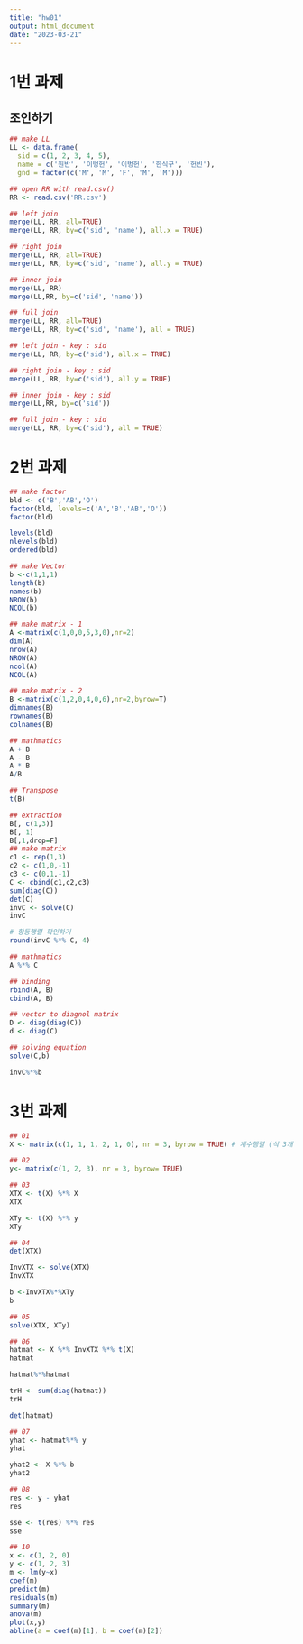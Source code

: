 ```yaml
---
title: "hw01"
output: html_document
date: "2023-03-21"
---
```

# 1번 과제 
## 조인하기 
```r
## make LL
LL <- data.frame(
  sid = c(1, 2, 3, 4, 5),
  name = c('원반', '이벙헌', '이벙헌', '한식구', '헌빈'),
  gnd = factor(c('M', 'M', 'F', 'M', 'M')))

## open RR with read.csv()
RR <- read.csv('RR.csv')

## left join
merge(LL, RR, all=TRUE)
merge(LL, RR, by=c('sid', 'name'), all.x = TRUE)

## right join
merge(LL, RR, all=TRUE)
merge(LL, RR, by=c('sid', 'name'), all.y = TRUE)

## inner join
merge(LL, RR)
merge(LL,RR, by=c('sid', 'name'))

## full join
merge(LL, RR, all=TRUE)
merge(LL, RR, by=c('sid', 'name'), all = TRUE)

## left join - key : sid
merge(LL, RR, by=c('sid'), all.x = TRUE)

## right join - key : sid
merge(LL, RR, by=c('sid'), all.y = TRUE)

## inner join - key : sid
merge(LL,RR, by=c('sid'))

## full join - key : sid
merge(LL, RR, by=c('sid'), all = TRUE)
```

# 2번 과제
```r
## make factor
bld <- c('B','AB','O')
factor(bld, levels=c('A','B','AB','O'))
factor(bld)

levels(bld) 
nlevels(bld) 
ordered(bld) 

## make Vector
b <-c(1,1,1)
length(b)
names(b)
NROW(b)
NCOL(b)

## make matrix - 1
A <-matrix(c(1,0,0,5,3,0),nr=2)
dim(A) 
nrow(A)
NROW(A) 
ncol(A)
NCOL(A)

## make matrix - 2
B <-matrix(c(1,2,0,4,0,6),nr=2,byrow=T)
dimnames(B) 
rownames(B) 
colnames(B)

## mathmatics
A + B
A - B
A * B
A/B

## Transpose
t(B)

## extraction
B[, c(1,3)]
B[, 1]
B[,1,drop=F]
## make matrix
c1 <- rep(1,3)
c2 <- c(1,0,-1)
c3 <- c(0,1,-1)
C <- cbind(c1,c2,c3)
sum(diag(C))
det(C)
invC <- solve(C)
invC

# 항등행렬 확인하기
round(invC %*% C, 4)

## mathmatics
A %*% C

## binding
rbind(A, B)
cbind(A, B)

## vector to diagnol matrix
D <- diag(diag(C))
d <- diag(C)

## solving equation
solve(C,b)

invC%*%b
```

# 3번 과제
```r
## 01
X <- matrix(c(1, 1, 1, 2, 1, 0), nr = 3, byrow = TRUE) # 계수행렬 (식 3개 미지수 2개)

## 02
y<- matrix(c(1, 2, 3), nr = 3, byrow= TRUE)

## 03
XTX <- t(X) %*% X
XTX

XTy <- t(X) %*% y
XTy

## 04
det(XTX)

InvXTX <- solve(XTX)
InvXTX

b <-InvXTX%*%XTy
b

## 05
solve(XTX, XTy)

## 06
hatmat <- X %*% InvXTX %*% t(X)
hatmat

hatmat%*%hatmat

trH <- sum(diag(hatmat))
trH

det(hatmat)

## 07
yhat <- hatmat%*% y
yhat

yhat2 <- X %*% b
yhat2

## 08
res <- y - yhat
res

sse <- t(res) %*% res
sse

## 10 
x <- c(1, 2, 0)
y <- c(1, 2, 3)
m <- lm(y~x)
coef(m)
predict(m)
residuals(m)
summary(m)
anova(m)
plot(x,y)
abline(a = coef(m)[1], b = coef(m)[2])
```